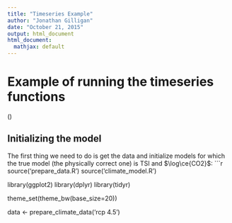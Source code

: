 ```yaml
---
title: "Timeseries Example"
author: "Jonathan Gilligan"
date: "October 21, 2015"
output: html_document
html_document:
  mathjax: default
---
```

# Example of running the timeseries functions
\(\require{mhchem}\def\COO{\ce{CO2}}\)

## Initializing the model

The first thing we need to do is get the data and initialize models for which the true model (the physically correct one) is TSI and $\log\COO$:
```r
source('prepare_data.R')
source('climate_model.R')

library(ggplot2)
library(dplyr)
library(tidyr)

theme_set(theme_bw(base_size=20))

data <- prepare_climate_data('rcp 4.5')

